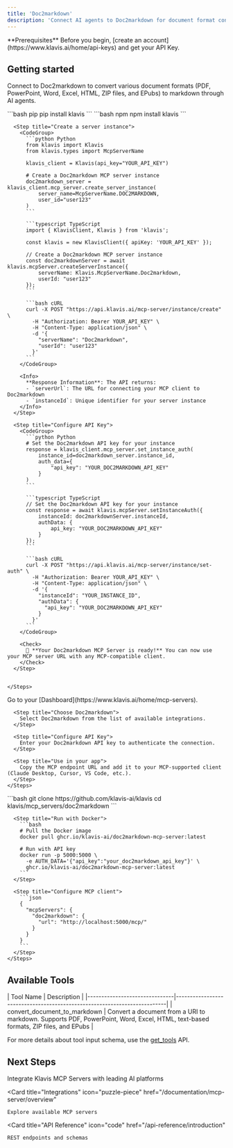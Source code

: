 ```yaml
---
title: 'Doc2markdown'
description: 'Connect AI agents to Doc2markdown for document format conversion'
---
```


<Info>
  **Prerequisites**
  Before you begin, [create an account](https://www.klavis.ai/home/api-keys) and get your API Key.
</Info>

## Getting started

Connect to Doc2markdown to convert various document formats (PDF, PowerPoint, Word, Excel, HTML, ZIP files, and EPubs) to markdown through AI agents.

<Tabs>
  <Tab title="API">
    <Steps>
      <Step title="Install the SDKs (optional)">
        <CodeGroup>
          ```bash pip
          pip install klavis
          ```
          ```bash npm
          npm install klavis
          ```
        </CodeGroup>
      </Step>
      
      <Step title="Create a server instance">
        <CodeGroup>
          ```python Python
          from klavis import Klavis
          from klavis.types import McpServerName
          
          klavis_client = Klavis(api_key="YOUR_API_KEY")
          
          # Create a Doc2markdown MCP server instance
          doc2markdown_server = klavis_client.mcp_server.create_server_instance(
              server_name=McpServerName.DOC2MARKDOWN,
              user_id="user123"
          )
          ```
          
          ```typescript TypeScript
          import { KlavisClient, Klavis } from 'klavis';
          
          const klavis = new KlavisClient({ apiKey: 'YOUR_API_KEY' });
          
          // Create a Doc2markdown MCP server instance
          const doc2markdownServer = await klavis.mcpServer.createServerInstance({
              serverName: Klavis.McpServerName.Doc2markdown,
              userId: "user123"
          });
          ```
          
          ```bash cURL
          curl -X POST "https://api.klavis.ai/mcp-server/instance/create" \
            -H "Authorization: Bearer YOUR_API_KEY" \
            -H "Content-Type: application/json" \
            -d '{
              "serverName": "Doc2markdown",
              "userId": "user123"
            }'
          ```
        </CodeGroup>
        
        <Info>
          **Response Information**: The API returns:
          - `serverUrl`: The URL for connecting your MCP client to Doc2markdown
          - `instanceId`: Unique identifier for your server instance
        </Info>
      </Step>
      
      <Step title="Configure API Key">
        <CodeGroup>
          ```python Python
          # Set the Doc2markdown API key for your instance
          response = klavis_client.mcp_server.set_instance_auth(
              instance_id=doc2markdown_server.instance_id,
              auth_data={
                  "api_key": "YOUR_DOC2MARKDOWN_API_KEY"
              }
          )
          ```
          
          ```typescript TypeScript
          // Set the Doc2markdown API key for your instance
          const response = await klavis.mcpServer.setInstanceAuth({
              instanceId: doc2markdownServer.instanceId,
              authData: {
                  api_key: "YOUR_DOC2MARKDOWN_API_KEY"
              }
          });
          ```
          
          ```bash cURL
          curl -X POST "https://api.klavis.ai/mcp-server/instance/set-auth" \
            -H "Authorization: Bearer YOUR_API_KEY" \
            -H "Content-Type: application/json" \
            -d '{
              "instanceId": "YOUR_INSTANCE_ID",
              "authData": {
                "api_key": "YOUR_DOC2MARKDOWN_API_KEY"
              }
            }'
          ```
        </CodeGroup>
        
        <Check>
          🎉 **Your Doc2markdown MCP Server is ready!** You can now use your MCP server URL with any MCP-compatible client.
        </Check>
      </Step>
      

    </Steps>
  </Tab>
  
  <Tab title="UI">
    <Steps>
      <Step title="Open Dashboard">
        Go to your [Dashboard](https://www.klavis.ai/home/mcp-servers).
      </Step>
      
      <Step title="Choose Doc2markdown">
        Select Doc2markdown from the list of available integrations.
      </Step>
      
      <Step title="Configure API Key">
        Enter your Doc2markdown API key to authenticate the connection.
      </Step>
      
      <Step title="Use in your app">
        Copy the MCP endpoint URL and add it to your MCP-supported client (Claude Desktop, Cursor, VS Code, etc.).
      </Step>
    </Steps>
  </Tab>
  
  <Tab title="Open Source">
    <Steps>
      <Step title="Clone repository (for developers to build from source)">
        ```bash
        git clone https://github.com/klavis-ai/klavis
        cd klavis/mcp_servers/doc2markdown
        ```
      </Step>
      
      <Step title="Run with Docker">
        ```bash
        # Pull the Docker image
        docker pull ghcr.io/klavis-ai/doc2markdown-mcp-server:latest
        
        # Run with API key
        docker run -p 5000:5000 \
          -e AUTH_DATA='{"api_key":"your_doc2markdown_api_key"}' \
          ghcr.io/klavis-ai/doc2markdown-mcp-server:latest
        ```
      </Step>
      
      <Step title="Configure MCP client">
        ```json
        {
          "mcpServers": {
            "doc2markdown": {
              "url": "http://localhost:5000/mcp/"
            }
          }
        }
        ```
      </Step>
    </Steps>
  </Tab>
</Tabs>

## Available Tools

<Accordion title="Tools Information">
| Tool Name                     | Description                                                              |
|-------------------------------|--------------------------------------------------------------------------|
| convert_document_to_markdown  | Convert a document from a URI to markdown. Supports PDF, PowerPoint, Word, Excel, HTML, text-based formats, ZIP files, and EPubs |
</Accordion>

<Note>For more details about tool input schema, use the [get_tools](https://docs.klavis.ai/api-reference/mcp-server/get-tools) API.</Note>

## Next Steps

<CardGroup>
  <Card
    title="AI Platform Integrations"
    icon="robot"
    href="/documentation/ai-platform-integration/overview"
  >
    Integrate Klavis MCP Servers with leading AI platforms
  </Card>
  
  <Card
    title="Integrations"
    icon="puzzle-piece"
    href="/documentation/mcp-server/overview"
  >
    Explore available MCP servers
  </Card>
  
  <Card
    title="API Reference"
    icon="code"
    href="/api-reference/introduction"
  >
    REST endpoints and schemas
  </Card>
</CardGroup>